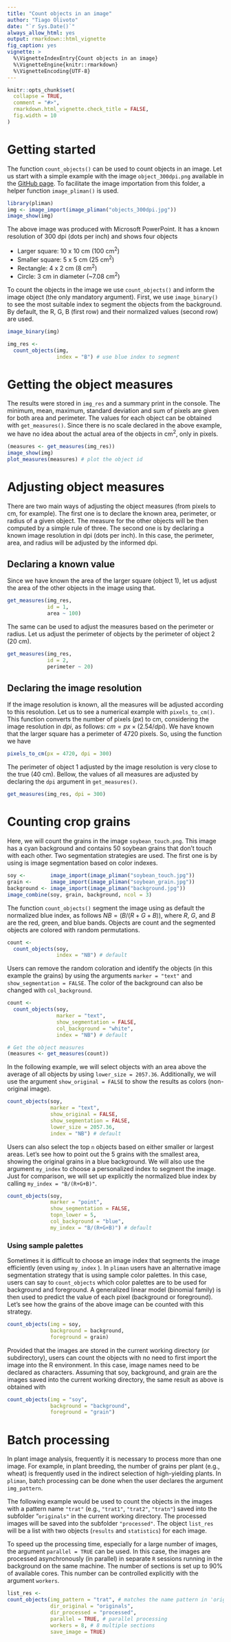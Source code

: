 ```yaml
---
title: "Count objects in an image"
author: "Tiago Olivoto"
date: "`r Sys.Date()`"
always_allow_html: yes
output: rmarkdown::html_vignette
fig_caption: yes
vignette: >
  %\VignetteIndexEntry{Count objects in an image}
  %\VignetteEngine{knitr::rmarkdown}
  %\VignetteEncoding{UTF-8}
---
```


```r
knitr::opts_chunk$set(
  collapse = TRUE,
  comment = "#>",
  rmarkdown.html_vignette.check_title = FALSE,
  fig.width = 10
)
```

# Getting started

The function `count_objects()` can be used to count objects in an image. Let us start with a simple example with the image `object_300dpi.png` available in the [GitHub page](https://github.com/TiagoOlivoto/pliman/tree/master/image_examples). To facilitate the image importation from this folder, a helper function `image_pliman()` is used.

```r
library(pliman)
img <- image_import(image_pliman("objects_300dpi.jpg"))
image_show(img)
```

The above image was produced with Microsoft PowerPoint. It has a known resolution of 300 dpi (dots per inch) and shows four objects

-   Larger square: 10 x 10 cm (100 cm^2^)
-   Smaller square: 5 x 5 cm (25 cm^2^)
-   Rectangle: 4 x 2 cm (8 cm^2^)
-   Circle: 3 cm in diameter (\~7.08 cm^2^)

To count the objects in the image we use `count_objects()` and inform the image object (the only mandatory argument). First, we use `image_binary()` to see the most suitable index to segment the objects from the background. By default, the R, G, B (first row) and their normalized values (second row) are used.

```r
image_binary(img)
```

```r
img_res <- 
  count_objects(img,
                index = "B") # use blue index to segment

```

# Getting the object measures

The results were stored in `img_res` and a summary print in the console. The minimum, mean, maximum, standard deviation and sum of pixels are given for both area and perimeter. The values for each object can be obtained with `get_measures()`. Since there is no scale declared in the above example, we have no idea about the actual area of the objects in cm^2^, only in pixels.

```r
(measures <- get_measures(img_res))
image_show(img)
plot_measures(measures) # plot the object id
```

# Adjusting object measures

There are two main ways of adjusting the object measures (from pixels to cm, for example). The first one is to declare the known area, perimeter, or radius of a given object. The measure for the other objects will be then computed by a simple rule of three. The second one is by declaring a known image resolution in dpi (dots per inch). In this case, the perimeter, area, and radius will be adjusted by the informed dpi. 

## Declaring a known value 
Since we have known the area of the larger square (object 1), let us adjust the area of the other objects in the image using that.

```r
get_measures(img_res,
             id = 1,
             area ~ 100)
```

The same can be used to adjust the measures based on the perimeter or radius. Let us adjust the perimeter of objects by the perimeter of object 2 (20 cm).

```r
get_measures(img_res,
             id = 2,
             perimeter ~ 20)
```

## Declaring the image resolution

If the image resolution is known, all the measures will be adjusted according to this resolution. Let us to see a numerical example with `pixels_to_cm()`. This function converts the number of pixels ($px$) to cm, considering the image resolution in $dpi$, as follows: $cm = px \times (2.54/dpi)$. We have known that the larger square has a perimeter of 4720 pixels. So, using the function we have

```r
pixels_to_cm(px = 4720, dpi = 300)

```
The perimeter of object 1 adjusted by the image resolution is very close to the true (40 cm). Bellow, the values of all measures are adjusted by declaring the `dpi` argument in `get_measures()`.

```r
get_measures(img_res, dpi = 300)
```


# Counting crop grains 

Here, we will count the grains in the image `soybean_touch.png`. This image has a cyan background and contains 50 soybean grains that don't touch with each other. Two segmentation strategies are used. The first one is by using is image segmentation based on color indexes. 

```r
soy <-        image_import(image_pliman("soybean_touch.jpg"))
grain <-      image_import(image_pliman("soybean_grain.jpg"))
background <- image_import(image_pliman("background.jpg"))
image_combine(soy, grain, background, ncol = 3)
```

The function `count_objects()` segment the image using as default the normalized blue index, as follows $NB = (B/(R+G+B))$, where $R$, $G$, and $B$ are the red, green, and blue bands. Objects are count and the segmented objects are colored with random permutations.

```r
count <- 
  count_objects(soy,
                index = "NB") # default

```

Users can remove the random coloration and identify the objects (in this example the grains) by using the arguments `marker = "text"` and `show_segmentation = FALSE`. The color of the background can also be changed with `col_background`.

```r
count <- 
  count_objects(soy,
                marker = "text",
                show_segmentation = FALSE,
                col_background = "white",
                index = "NB") # default
```

```r
# Get the object measures
(measures <- get_measures(count))
```

In the following example, we will select objects with an area above the average of all objects by using `lower_size = 2057.36`. Additionally, we will use the argument `show_original = FALSE` to show the results as colors (non-original image).

```r
count_objects(soy,
              marker = "text",
              show_original = FALSE,
              show_segmentation = FALSE,
              lower_size = 2057.36,
              index = "NB") # default
```

Users can also select the top `n` objects based on either smaller or largest areas. Let's see how to point out the 5 grains with the smallest area, showing the original grains in a blue background. We will also use the argument `my_index` to choose a personalized index to segment the image. Just for comparison, we will set up explicitly the normalized blue index by calling `my_index = "B/(R+G+B)"`.

```r
count_objects(soy,
              marker = "point",
              show_segmentation = FALSE,
              topn_lower = 5,
              col_background = "blue",
              my_index = "B/(R+G+B)") # default
```


### Using sample palettes

Sometimes it is difficult to choose an image index that segments the image efficiently (even using `my_index` ). In `pliman` users have an alternative image segmentation strategy that is using sample color palettes. In this case, users can say to `count_objects` which color palettes are to be used for background and foreground. A generalized linear model (binomial family) is then used to predict the value of each pixel (background or foreground). Let's see how the grains of the above image can be counted with this strategy.

```r
count_objects(img = soy,
              background = background,
              foreground = grain)
```


Provided that the images are stored in the current working directory (or subdirectory), users can count the objects with no need to first import the image into the R environment. In this case, image names need to be declared as characters. Assuming that soy, background, and grain are the images saved into the current working directory, the same result as above is obtained with

```r
count_objects(img = "soy",
              background = "background",
              foreground = "grain")
```

# Batch processing
In plant image analysis, frequently it is necessary to process more than one image. For example, in plant breeding, the number of grains per plant (e.g., wheat) is frequently used in the indirect selection of high-yielding plants. In `pliman`, batch processing can be done when the user declares the argument `img_pattern`.

The following example would be used to count the objects in the images with a pattern name `"trat"` (e.g., `"trat1"`, `"trat2"`, `"tratn"`) saved into the subfolder "`originals"` in the current working directory. The processed images will be saved into the subfolder `"processed"`. The object `list_res` will be a list with two objects (`results` and `statistics`) for each image.

To speed up the processing time, especially for a large number of images, the argument `parallel = TRUE` can be used. In this case, the images are processed asynchronously (in parallel) in separate `R` sessions running in the background on the same machine. The number of sections is set up to 90% of available cores. This number can be controlled explicitly with the argument `workers`.

```r
list_res <- 
count_objects(img_pattern = "trat", # matches the name pattern in 'originals' subfolder
              dir_original = "originals",
              dir_processed = "processed",
              parallel = TRUE, # parallel processing
              workers = 8, # 8 multiple sections
              save_image = TRUE)
```



